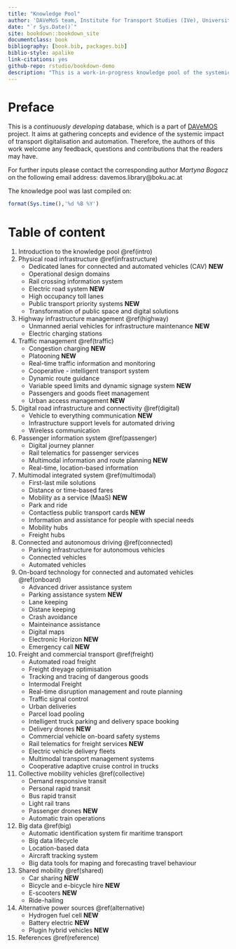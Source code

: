 ```yaml
---
title: "Knowledge Pool"
author: 'DAVeMoS team, Institute for Transport Studies (IVe), University of Natural Resources and Life Sciences in Vienna'
date: "`r Sys.Date()`"
site: bookdown::bookdown_site
documentclass: book
bibliography: [book.bib, packages.bib]
biblio-style: apalike
link-citations: yes
github-repo: rstudio/bookdown-demo
description: "This is a work-in-progress knowledge pool of the systemic impact of transport digitalisation and automation."
---
```


# Preface {-}

This is a *continuously developing* database, which is a part of [DAVeMOS](https://www.davemos.online/){target="_blank"} project. It aims at gathering concepts and evidence of the systemic impact of transport digitalisation and automation. Therefore, the authors of this work welcome any feedback, questions and contributions that the readers may have. <br/>

For further inputs please contact the corresponding author *Martyna Bogacz* on the following email address: davemos.library@boku.ac.at <br/>

The knowledge pool was last compiled on:

```r
format(Sys.time(),'%d %B %Y')
```

# Table of content {-}

1. Introduction to the knowledge pool \@ref(intro)
2. Physical road infrastructure \@ref(infrastructure)  
    - Dedicated lanes for connected and automated vehicles (CAV) **NEW**
    - Operational design domains
    - Rail crossing information system
    - Electric road system **NEW**
    - High occupancy toll lanes
    - Public transport priority systems **NEW**
    - Transformation of public space and digital solutions
3. Highway infrastructure management \@ref(highway)
    - Unmanned aerial vehicles for infrastructure maintenance **NEW**
    - Electric charging stations
4. Traffic management \@ref(traffic)
    - Congestion charging **NEW**
    - Platooning **NEW**
    - Real-time traffic information and monitoring
    - Cooperative - intelligent transport system
    - Dynamic route guidance
    - Variable speed limits and dynamic signage system **NEW**
    - Passengers and goods fleet management
    - Urban access management **NEW**
5. Digital road infrastructure and connectivity \@ref(digital)
    - Vehicle to everything communication **NEW**
    - Infrastructure support levels for automated driving
    - Wireless communication
6. Passenger information system \@ref(passenger)
    - Digital journey planner
    - Rail telematics for passenger services
    - Multimodal information and route planning **NEW**
    - Real-time, location-based information
7. Multimodal integrated system \@ref(multimodal)
    - First-last mile solutions
    - Distance or time-based fares
    - Mobility as a service (MaaS) **NEW**
    - Park and ride
    - Contactless public transport cards **NEW**
    - Information and assistance for people with special needs
    - Mobility hubs
    - Freight hubs
8. Connected and autonomous driving \@ref(connected)
    - Parking infrastructure for autonomous vehicles
    - Connected vehicles
    - Automated vehicles
9. On-board technology for connected and automated vehicles \@ref(onboard)
    - Advanced driver assistance system
    - Parking assistance system **NEW**
    - Lane keeping
    - Distane keeping
    - Crash avoidance
    - Mainteinance assistance
    - Digital maps
    - Electronic Horizon **NEW**
    - Emergency call **NEW**
10. Freight and commercial transport \@ref(freight)
    - Automated road freight
    - Freight dreyage optimisation
    - Tracking and tracing of dangerous goods
    - Intermodal Freight
    - Real-time disruption management and route planning
    - Traffic signal control
    - Urban deliveries
    - Parcel load pooling
    - Intelligent truck parking and delivery space booking
    - Delivery drones **NEW**
    - Commercial vehicle on-board safety systems
    - Rail telematics for freight services **NEW**
    - Electric vehicle delivery fleets
    - Multimodal transport management systems
    - Cooperative adaptive cruise control in trucks
11. Collective mobility vehicles \@ref(collective)
    - Demand responsive transit
    - Personal rapid transit
    - Bus rapid transit
    - Light rail trans
    - Passenger drones **NEW**
    - Automatic train operations
12. Big data \@ref(big)
    - Automatic identification system fir maritime transport
    - Big data lifecycle
    - Location-based data
    - Aircraft tracking system
    - Big data tools for maping and forecasting travel behaviour
13. Shared mobility \@ref(shared)
    - Car sharing **NEW**
    - Bicycle and e-bicycle hire **NEW**
    - E-scooters **NEW**
    - Ride-hailing
14. Alternative power sources \@ref(alternative)
    - Hydrogen fuel cell **NEW**
    - Battery electric **NEW**
    - Plugin hybrid vehicles **NEW**
15. References \@ref(reference)


